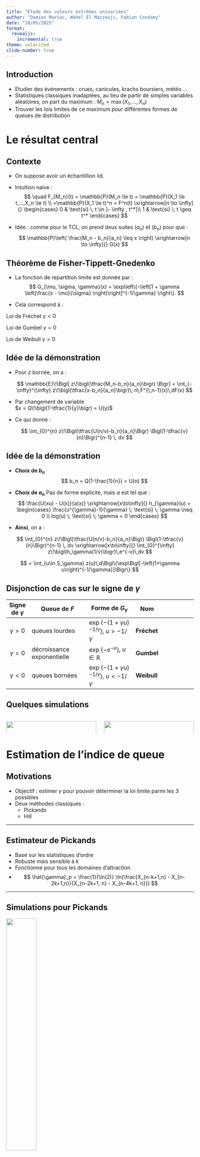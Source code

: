 ```yaml
---
title: "Étude des valeurs extrêmes univariées"
author: "Damien Mariac, Wahel El Mazzouji, Fabian Condamy"
date: "28/05/2025"
format:
  revealjs:        
    incremental: true
theme: solarized
slide-number: true
---
```


## Introduction

- Etudier des événements  : crues, canicules, krachs boursiers, météo ...
- Statistiques classiques inadaptées, au lieu de partir de simples variables aléatoires, on part du maximum : $M_n = \max(X_1, ..., X_n)$
- Trouver les lois limites de ce maximum pour différentes formes de queues de distribution

# Le résultat central

## Contexte

::: {.incremental}
- On suppose avoir un échantillion iid.

- Intuition naïve :
$$
\quad F_{M_n}(t) = \mathbb{P}(M_n \le t) = \mathbb{P}(X_1 \le t,...,X_n \le t)
\\
=\mathbb{P}(X_1 \le t)^n = F^n(t) \xrightarrow[n \to \infty]{}
\begin{cases}
      0 & \text{si} \; t \in ]- \infty , t^*]\\
      1 & \text{si} \; t \geq t^*
\end{cases}
$$

- Idée : comme pour le TCL, on prend deux suites $(a_n)$ et $(b_n)$ pour que : 
$$
\mathbb{P}\left( \frac{M_n - b_n}{a_n} \leq x \right)
\xrightarrow[n \to \infty]{} G(x)
$$

:::

## Théorème de Fisher-Tippett-Gnedenko

- La fonction de repartition limite est donnée par :
$$
G_{\mu, \sigma, \gamma}(x) = \exp\left\{-\left[1 + \gamma \left(\frac{x - \mu}{\sigma} \right)\right]^{-1/\gamma} \right\}.
$$


- Cela correspond à :

::: {.fragment}
Loi de Fréchet  $\gamma < 0$
:::

::: {.fragment}
Loi de Gumbel $\gamma = 0$
:::

::: {.fragment}
Loi de Weibull $\gamma > 0$
:::



## Idée de la démonstration

<!-- 1 -->
- Pour $z$ bornée, on a :

  ::: {.small .fragment data-fragment-index=2}
  $$
  \mathbb{E}\!\Bigl[ z\!\bigl(\tfrac{M_n-b_n}{a_n}\bigr) \Bigr]
     = \int_{-\infty}^{\infty}
       z\!\bigl(\tfrac{x-b_n}{a_n}\bigr)\;
       n\,F^{\,n-1}(x)\,dF(x)
  $$
  :::

<!-- 2 -->
- Par changement de variable  
  $x = Q\!\bigl(1-\tfrac{1}{y}\bigr) = U(y)$

<!-- 3 -->
- Ce qui donne :

  ::: {.small .fragment data-fragment-index=5}
  $$
  \int_{0}^{n} z\!\Bigl(\tfrac{U(n/v)-b_n}{a_n}\Bigr)
  \Bigl(1-\tfrac{v}{n}\Bigr)^{n-1} \, dv
  $$
  :::


## Idée de la démonstration {.smaller}

- **Choix de $b_n$**
$$
b_n = Q(1-\frac{1}{n}) = U(n)
$$


- **Choix de $a_n$** Pas de forme explicite, mais $a$ est tel que :
$$
\frac{U(xu) - U(x)}{a(x)} \xrightarrow[x\to\infty]{} h_{\gamma}(u) = 
\begin{cases}
  \frac{u^{\gamma}-1}{\gamma} \; \text{si} \; \gamma \neq 0 \\
  log(u) \; \text{si} \; \gamma = 0
\end{cases} 
$$

- **Ainsi**, on a :

::: {.small .fragment}
$$
 \int_{0}^{n} z\!\Bigl(\tfrac{U(n/v)-b_n}{a_n}\Bigr)
  \Bigl(1-\tfrac{v}{n}\Bigr)^{n-1} \, dv \xrightarrow[x\to\infty]{} \int_{0}^{\infty} z\!\bigl(h_\gamma(1/v)\bigr)\,e^{-v}\,dv   
$$
:::

::: {.fragment}
$$
= \int_{u\in S_\gamma} z(u)\,d\Bigl\{\exp\Bigl[-\left(1+\gamma u\right)^{-1/\gamma}]\Bigr\}
$$
:::




## Disjonction de cas sur le signe de $\gamma$ 

| Signe de $\gamma$ | Queue de $F$ | Forme de $G_{\gamma}$ | Nom
|:---:|--------------------------------------------|-------------------------------------|---------------------|----------------------------|
| $\gamma>0$ | queues lourdes | $\exp\!\{- (1+\gamma u)^{-1/\gamma}\}$, $u>-1/\gamma$ | **Fréchet** |
| $\gamma=0$ | décroissance exponentielle| $\exp\!\{-e^{-u}\}$, $u\in\mathbb R$ | **Gumbel** |
| $\gamma<0$ | queues bornées| $\exp\!\{- (1+\gamma u)^{-1/\gamma}\}$, $u<-1/\gamma$ | **Weibull** |



## Quelques simulations


:::{.columns}
::: {.column width="50%"}
![](images/image1.png){width=100%}
:::

::: {.column width="50%"}
![](images/image2.png){width=100%}
:::
:::


# Estimation de l'indice de queue


## Motivations 

- Objectif : estimer $\gamma$ pour pouvoir déterminer la loi limite parmi les 3 possibles
- Deux méthodes classiques :
  - Pickands
  - Hill

---

## Estimateur de Pickands

- Basé sur les statistiques d'ordre
- Robuste mais sensible à $k$
- Fonctionne pour tous les domaines d’attraction
- 
$$ 
\hat{\gamma}_p = \frac{1}{\ln(2)} \ln(\frac{X_{n-k+1,n} - X_{n-2k+1,n}}{X_{n-2k+1, n} - X_{n-4k+1, n}})
$$

---

## Simulations pour Pickands
::: {.fragment}
![](Evolution%20des%20estimateurs/pickands/estimateur_pickands_cauchy.png){width=40%}
:::

- Instable pour petits \(k\)
- Plateau vers \(k \approx 5000\)
- Biais si \(k > 10000\)
---

## Estimateur de Hill

- Plus performant que Pickands pour les queues lourdes  
- Mais ne fonctionne que pour les $\gamma > 0$  
- 
$$
\hat{\gamma}_h = \frac{1}{k-1} \sum_{i=1}^{k-1} \left( \log(X_{n-i+1, n}) - \log(X_{n - k + 1, n}) \right)
$$


## Simulations pour Hill
::: {.fragment}
![](Evolution%20des%20estimateurs/hill/estimateur_hill_cauchy.png){width=40%}
:::

- Plateau vers \(k = 3000\)–\(4000\)
- Bonne estimation pour petits \(k\)
- Biais si \(k\) trop grand

---

# Méthodes de simulations


## Maxima par blocs

- Principe : division des données en blocs pour ensuite estimer la loi des maxima qui sera une des 3 lois vues auparavant
- Choix à faire sur le nombre de blocs : perdre peu d'information tout en gardant des maxima significatifs
- Existence d'autres estimateurs PWM (moments pondérés) définis d'après :
$$
\beta_r = \frac{1}{k} \sum_{i=1}^k \frac{(k - i) \cdots (k - i - r + 1)}{(k - 1) \cdots (k - r)} X_{i,k} \\
\quad \text{pour } r = 1, 2, 3, ..., k > r
$$
---

## Dépassement de seuil

- Principe : on ne conserve que les observations excédant un certain seuil u qui doit être élevé. 
- Sous ces conditions, alors F suit une loi de Pareto généralisée :
$$
H_{\gamma, \beta}(y) =
\begin{cases}
1 - \left(1 + \frac{\gamma y}{\beta} \right)^{-1/\gamma}, & \text{si } \gamma \ne 0, \\
1 - \exp\left( -\frac{y}{\beta} \right), & \text{si } \gamma = 0.
\end{cases}
$$

- Le seuil u est néanmoins difficile à déterminer : il y a encore une fois un choix à faire.

## Comparaison

- La méthode des maxima par blocs est simple à mettre en oeuvre et repose sur une théorie bien fournie (théorème de Fisher-Tippett), toutefois on perd de l'information en l'utilisant
- Le dépassement de seuil repose lui aussi sur une théorie précise et a en général une meilleure précision, mais est moins robuste
- Dans les deux cas, on se trouve face à un dilemme quant à la valeur du seuil ou du nombre de blocs



# Application à des données réelles (fleuve du Lez)

## Context

- Débits ($m^3/s$), du fleuve du Lez issue des 30 derniers jours.

::: {.fragment}
![](images/lezloc.png){width=50%}
:::

## Description {.smaller}



::: columns
::: column
![](images/lezhisto.png){height=360px}


:::

::: column
![](images/lezdata.png){height=360px}


:::
:::


- moyenne : 3.547998 $m^3 /s$
- variance : 21.93014
- min : 0.243 et max : 30.9

- Objectif : calculer un seuil qui est dépassé que rarement.

## Estimation des paramêtres 

![](images/lezpickands.png){height=360px}


# Conclusion

## Conclusion

1. Démonstration d'un théoreme

2. Estimateurs du paramêtre de forme

3. Méthodes dans le cas pratique

4. Applications sur des données

5. Experiences

## Perspectives

- Si les observations ne sont pas indépendante ?

- Si il y'a une tendance ? Et une saisonnalité ?

- Dans le cas multidimmensionnel ?

- Tests statistiques ?

- ...


